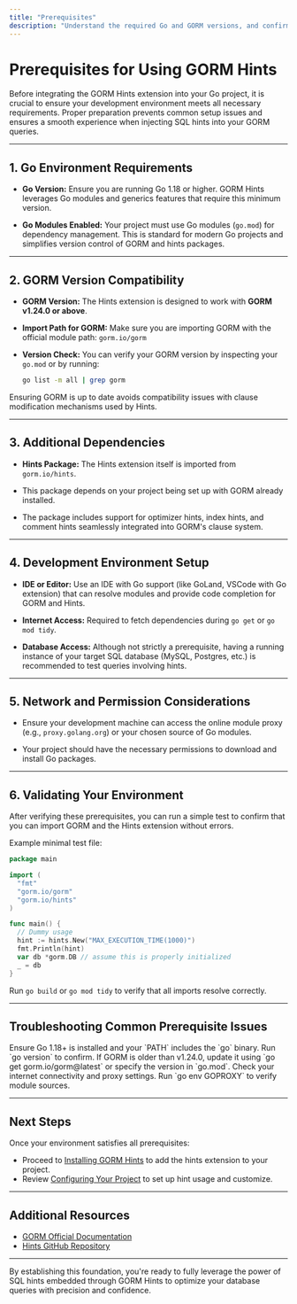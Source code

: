 ```yaml
---
title: "Prerequisites"
description: "Understand the required Go and GORM versions, and confirm your environment is prepared to use the hints extension. This foundation prevents common issues later in the setup process."
---
```


# Prerequisites for Using GORM Hints

Before integrating the GORM Hints extension into your Go project, it is crucial to ensure your development environment meets all necessary requirements. Proper preparation prevents common setup issues and ensures a smooth experience when injecting SQL hints into your GORM queries.

---

## 1. Go Environment Requirements

- **Go Version:** Ensure you are running Go 1.18 or higher. GORM Hints leverages Go modules and generics features that require this minimum version.

- **Go Modules Enabled:** Your project must use Go modules (`go.mod`) for dependency management. This is standard for modern Go projects and simplifies version control of GORM and hints packages.

---

## 2. GORM Version Compatibility

- **GORM Version:** The Hints extension is designed to work with **GORM v1.24.0 or above**.

- **Import Path for GORM:** Make sure you are importing GORM with the official module path: `gorm.io/gorm`

- **Version Check:** You can verify your GORM version by inspecting your `go.mod` or by running:
  ```bash
  go list -m all | grep gorm
  ```

<Check>
Ensuring GORM is up to date avoids compatibility issues with clause modification mechanisms used by Hints.
</Check>

---

## 3. Additional Dependencies

- **Hints Package:** The Hints extension itself is imported from `gorm.io/hints`.

- This package depends on your project being set up with GORM already installed.

- The package includes support for optimizer hints, index hints, and comment hints seamlessly integrated into GORM's clause system.

---

## 4. Development Environment Setup

- **IDE or Editor:** Use an IDE with Go support (like GoLand, VSCode with Go extension) that can resolve modules and provide code completion for GORM and Hints.

- **Internet Access:** Required to fetch dependencies during `go get` or `go mod tidy`.

- **Database Access:** Although not strictly a prerequisite, having a running instance of your target SQL database (MySQL, Postgres, etc.) is recommended to test queries involving hints.

---

## 5. Network and Permission Considerations

- Ensure your development machine can access the online module proxy (e.g., `proxy.golang.org`) or your chosen source of Go modules.

- Your project should have the necessary permissions to download and install Go packages.

---

## 6. Validating Your Environment

After verifying these prerequisites, you can run a simple test to confirm that you can import GORM and the Hints extension without errors.

Example minimal test file:

```go
package main

import (
  "fmt"
  "gorm.io/gorm"
  "gorm.io/hints"
)

func main() {
  // Dummy usage
  hint := hints.New("MAX_EXECUTION_TIME(1000)")
  fmt.Println(hint)
  var db *gorm.DB // assume this is properly initialized
  _ = db
}
```

Run `go build` or `go mod tidy` to verify that all imports resolve correctly.

---

## Troubleshooting Common Prerequisite Issues

<AccordionGroup title="Common Environment Setup Issues">
<Accordion title="Go Version Too Low or Not Found">
Ensure Go 1.18+ is installed and your `PATH` includes the `go` binary. Run `go version` to confirm.
</Accordion>
<Accordion title="GORM Version Mismatch">
If GORM is older than v1.24.0, update it using `go get gorm.io/gorm@latest` or specify the version in `go.mod`.
</Accordion>
<Accordion title="Module Not Found or Fails to Download">
Check your internet connectivity and proxy settings. Run `go env GOPROXY` to verify module sources.
</Accordion>
</AccordionGroup>

---

## Next Steps

Once your environment satisfies all prerequisites:

- Proceed to [Installing GORM Hints](/getting-started/setup-installation/installing-package) to add the hints extension to your project.
- Review [Configuring Your Project](/getting-started/first-steps/configuration-basics) to set up hint usage and customize.

---

## Additional Resources

- [GORM Official Documentation](https://gorm.io/index.html)
- [Hints GitHub Repository](https://github.com/go-gorm/hints)

---

By establishing this foundation, you're ready to fully leverage the power of SQL hints embedded through GORM Hints to optimize your database queries with precision and confidence.